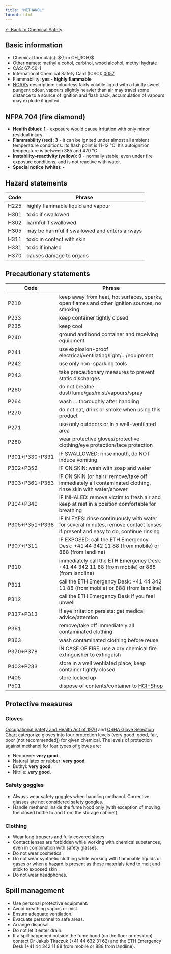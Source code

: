 ```yaml
---
title: "METHANOL"
format: html
---
```


[← Back to Chemical Safety](../chemical-safety.qmd)


## Basic information
- Chemical formula(s): ${\rm CH_3OH}$
- Other names: methyl alcohol, carbinol, wood alcohol, methyl hydrate
- CAS: 67-56-1
- International Chemical Safety Card (ICSC): [0057](https://inchem.org/documents/icsc/icsc/eics0057.htm)
- Flammability: **yes - highly flammable**
- [NOAA's](https://cameochemicals.noaa.gov/chemical/3874) description: colourless fairly volatile liquid with a faintly sweet pungent odour, vapours slightly heavier than air may travel some distance to a source of ignition and flash back, accumulation of vapours may explode if ignited.

## NFPA 704 (fire diamond)
- **Health (blue): 1** - exposure would cause irritation with only minor residual injury.
- **Flammability (red): 3** - it can be ignited under almost all ambient temperature conditions. Its flash point is 11-12 °C. It's autoignition temperature is between 385 and 470 °C.
- **Instability–reactivity (yellow): 0** - normally stable, even under fire exposure conditions, and is not reactive with water.
- **Special notice (white): -**

## Hazard statements
| Code | Phrase                                         |
| ---- | ---------------------------------------------- |
| H225 | highly flammable liquid and vapour             |
| H301 | toxic if swallowed                             |
| H302 | harmful if swallowed                           |
| H305 | may be harmful if swallowed and enters airways |
| H311 | toxic in contact with skin                     |
| H331 | toxic if inhaled                               |
| H370 | causes damage to organs                        |

## Precautionary statements
| Code           | Phrase                                                                                                                           |
| -------------- | -------------------------------------------------------------------------------------------------------------------------------- |
| P210           | keep away from heat, hot surfaces, sparks, open flames and other ignition sources, no smoking                                    |
| P233           | keep container tightly closed                                                                                                    |
| P235           | keep cool                                                                                                                        |
| P240           | ground and bond container and receiving equipment                                                                                |
| P241           | use explosion-proof electrical/ventilating/light/.../equipment                                                                   |
| P242           | use only non-sparking tools                                                                                                      |
| P243           | take precautionary measures to prevent static discharges                                                                         |
| P260           | do not breathe dust/fume/gas/mist/vapours/spray                                                                                  |
| P264           | wash ... thoroughly after handling                                                                                               |
| P270           | do not eat, drink or smoke when using this product                                                                               |
| P271           | use only outdoors or in a well-ventilated area                                                                                   |
| P280           | wear protective gloves/protective clothing/eye protection/face protection                                                        |
| P301+P330+P331 | IF SWALLOWED: rinse mouth, do NOT induce vomiting                                                                                |
| P302+P352      | IF ON SKIN: wash with soap and water                                                                                             |
| P303+P361+P353 | IF ON SKIN (or hair): remove/take off immediately all contaminated clothing, rinse skin with water/shower                        |
| P304+P340      | IF INHALED: remove victim to fresh air and keep at rest in a position comfortable for breathing                                  |
| P305+P351+P338 | IF IN EYES: rinse continuously with water for several minutes, remove contact lenses if present and easy to do, continue rinsing |
| P307+P311      | IF EXPOSED: call the ETH Emergency Desk: +41 44 342 11 88 (from mobile) or 888 (from landline)                                   |
| P310           | immediately call the ETH Emergency Desk: +41 44 342 11 88 (from mobile) or 888 (from landline)                                   |
| P311           | call the ETH Emergency Desk: +41 44 342 11 88 (from mobile) or 888 (from landline)                                               |
| P312           | call the ETH Emergency Desk if you feel unwell                                                                                   |
| P337+P313      | if eye irritation persists: get medical advice/attention                                                                         |
| P361           | remove/take off immediately all contaminated clothing                                                                            |
| P363           | wash contaminated clothing before reuse                                                                                          |
| P370+P378      | IN CASE OF FIRE: use a dry chemical fire extinguisher to extinguish                                                              |
| P403+P233      | store in a well ventilated place, keep container tightly closed                                                                  |
| P405           | store locked up                                                                                                                  |
| P501           | dispose of contents/container to [HCI-Shop](https://hci-shop.ethz.ch/en/)                                                        |

## Protective measures

### Gloves
[Occupational Safety and Health Act of 1970](https://www.osha.gov/sites/default/files/publications/osha3151.pdf) and [OSHA Glove Selection Chart](https://safety.fsu.edu/safety_manual/OSHA%20Glove%20Selection%20Chart.pdf) categorize gloves into four protection levels (very good, good, fair, poor (not recommended)) for given chemical. The levels of protection against methanol for four types of gloves are:

- Neoprene: **very good**.
- Natural latex or rubber: **very good**.
- Buthyl: **very good**.
- Nitrile: **very good**.

### Safety goggles
- Always wear safety goggles when handling methanol. Corrective glasses are not considered safety googles.
- Handle methanol inside the fume hood only (with exception of moving the closed bottle to and from the storage cabinet).

### Clothing
- Wear long trousers and fully covered shoes.
- Contact lenses are forbidden while working with chemical substances, even in combination with safety glasses.
- Do not wear cosmetics.
- Do not wear synthetic clothing while working with flammable liquids or gases or when a hazard is present as these materials tend to melt and stick to exposed skin.
- Do not wear headphones.

## Spill management
- Use personal protective equipment.
- Avoid breathing vapors or mist.
- Ensure adequate ventilation.
- Evacuate personnel to safe areas.
- Arrange disposal.
- Do not let it enter drain.
- If a spill happened outside the fume hood (on the floor or desktop) contact Dr Jakub Tkaczuk (+41 44 632 31 62) and the ETH Emergency Desk (+41 44 342 11 88 from mobile or 888 from landline).
